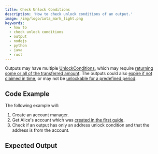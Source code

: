 ```yaml
---
title: Check Unlock Conditions
description: 'How to check unlock conditions of an output.'
image: /img/logo/iota_mark_light.png
keywords:
  - how to
  - check unlock conditions
  - output
  - nodejs
  - python
  - java
  - rust
---
```



Outputs may have multiple [UnlockConditions](https://wiki.iota.org/shimmer/tips/tips/TIP-0018/#unlock-conditions), which may require [returning some or all of the transferred amount](https://wiki.iota.org/shimmer/tips/tips/TIP-0018/#storage-deposit-return-unlock-condition). The outputs could also [expire if not claimed in time](https://wiki.iota.org/shimmer/tips/tips/TIP-0018/#expiration-unlock-condition), or may not be [unlockable for a predefined period](https://wiki.iota.org/shimmer/tips/tips/TIP-0018/#timelock-unlock-condition).

## Code Example

The following example will:

1. Create an account manager.
2. Get Alice's account which was [created in the first guide](../accounts_and_addresses/01_create_a_wallet_account.mdx).
3. Check if an output has only an address unlock condition and that the address is from the account.

<Tabs groupId='language' queryString>
  <TabItem value='rust' label='Rust'>
    <RustCode />
  </TabItem>
  <TabItem value='typescript-node' label='Typescript (Node.js)'>
    <NodejsCode />
  </TabItem>
  <TabItem value='python' label='Python'>
    <PythonCode />
  </TabItem>
  <TabItem value='java' label='Java'>
    <JavaCode />
  </TabItem>
</Tabs>

## Expected Output

<Tabs groupId='language' queryString>
  <TabItem value='rust' label='Rust'>
    <RustOutput />
  </TabItem>
  <TabItem value='typescript-node' label='Typescript (Node.js)'>
    <NodejsOutput />
  </TabItem>
  <TabItem value='python' label='Python'>
    <PythonOutput />
  </TabItem>
  <TabItem value='java' label='Java'>
    <JavaOutput />
  </TabItem>
</Tabs>
